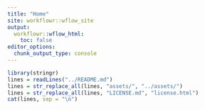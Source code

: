 ```yaml
---
title: "Home"
site: workflowr::wflow_site
output:
  workflowr::wflow_html:
    toc: false
editor_options:
  chunk_output_type: console
---
```


```r
library(stringr)
lines = readLines("../README.md")
lines = str_replace_all(lines, "assets/", "../assets/")
lines = str_replace_all(lines, "LICENSE.md", "license.html")
cat(lines, sep = "\n")
```
